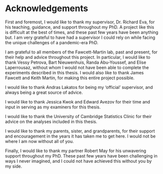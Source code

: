 # Acknowledgements {.unnumbered #ACKNOWLEDGEMENTS}
```{=latex}
\markboth{ACKNOWLEDGEMENTS}{}
```

First and foremost, I would like to thank my supervisor, Dr. Richard Eva, for his teaching, guidance, and support throughout my PhD.  A project like this is difficult at the best of times, and these past few years have been anything but.  I am very grateful to have had a supervisor I could rely on while facing the unique challenges of a pandemic-era PhD.

I am grateful to all members of the Fawcett-Martin lab, past and present, for their help and advice throughout this project.  In particular, I would like to thank Vessy Petrova, Bart Nieuwenhuis, Randa Abu-Youssef, and Elise Laperrousaz, without whom I would not have been able to complete the experiments described in this thesis.  I would also like to thank James Fawcett and Keith Martin, for making this entire project possible.

I would like to thank Andras Lakatos for being my 'official' supervisor, and always being a great source of advice.

I would like to thank Jessica Kwok and Edward Avezov for their time and input in serving as my examiners for this thesis.

I would like to thank the University of Cambridge Statistics Clinic for their advice on the analyses included in this thesis.

I would like to thank my parents, sister, and grandparents, for their support and encouragement in the years it has taken me to get here.  I would not be where I am now without all of you.

Finally, I would like to thank my partner Robert May for his unwavering support throughout my PhD.  These past few years have been challenging in ways I never imagined, and I could not have achieved this without you by my side.  